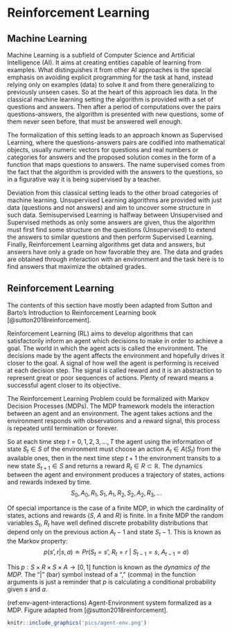 # Reinforcement Learning

## Machine Learning

Machine Learning is a subfield of Computer Science and Artificial Intelligence (AI). It aims at creating entities capable of learning from examples. What distinguishes it from other AI approaches is the special emphasis on avoiding explicit programming for the task at hand, instead relying only on examples (data) to solve it and from there generalizing to previously unseen cases. So at the heart of this approach lies data. In the classical machine learning setting the algorithm is provided with a set of questions and answers. Then after a period of computations over the pairs questions-answers, the algorithm is presented with new questions, some of them never seen before, that must be answered well enough.

The formalization of this setting leads to an approach known as Supervised Learning, where the questions-answers pairs are codified into mathematical objects, usually numeric vectors for questions and real numbers or categories for answers and the proposed solution comes in the form of a function that maps questions to answers. The name supervised comes from the fact that the algorithm is provided with the answers to the questions, so in a figurative way it is being supervised by a teacher.

Deviation from this classical setting leads to the other broad categories of machine learning. Unsupervised Learning algorithms are provided with just data (questions and not answers) and aim to uncover some structure in such data. Semisupervised Learning is halfway between Unsupervised and Supervised methods as only some answers are given, thus the algorithm must first find some structure on the questions (Unsupervised) to extend the answers to similar questions and then perform Supervised Learning. Finally, Reinforcement Learning algorithms get data and answers, but answers have only a grade on how favorable they are. The data and grades are obtained through interaction with an environment and the task here is to find answers that maximize the obtained grades.

## Reinforcement Learning

The contents of this section have mostly been adapted from Sutton and Barto's Introduction to Reinforcement Learning book [@sutton2018reinforcement].

Reinforcement Learning (RL) aims to develop algorithms that can satisfactorily inform an agent which decisions to make in order to achieve a goal. The world in which the agent acts is called the environment. The decisions made by the agent affects the environment and hopefully drives it closer to the goal. A signal of how well the agent is performing is received at each decision step. The signal is called reward and it is an abstraction to represent great or poor sequences of actions. Plenty of reward means a successful agent closer to its objective.

The Reinforcement Learning Problem could be formalized with Markov Decision Processes (MDPs). The MDP framework models the interaction between an agent and an environment. The agent takes actions and the environment responds with observations and a reward signal, this process is repeated until termination or forever.
 
So at each time step  $t=0,1,2,3,...,T$ the agent using the information of state $S_t \in S$ of the environment must choose an action $A_t \in A(S_t)$ from the available ones, then in the next time step $t+1$ the environment transits to a new state $S_{t+1} \in S$ and returns a reward $R_t \in R \subset \mathds{R}$. The dynamics between the agent and environment produces a trajectory of states, actions and rewards indexed by time.
$$ S_0, A_0, R_1, S_1, A_1, R_2, S_2, A_2, R_3, ...$$
 
Of special importance is the case of a finite MDP, in which the cardinality of states, actions and rewards ($S$, $A$ and $R$) is finite. In a finite MDP the random variables $S_t$, $R_t$ have well defined discrete probability distributions that depend only on the previous action $A_t-1$ and state $S_t-1$. This is known as the Markov property:
$$ p(s’, r | s, a) \doteq Pr(S_t=s’,\ R_t=r\ |\ S_{t-1}=s,\ A_{t-1}=a) $$

This $p: S \times R \times S \times A \rightarrow [0,1]$ function is known as the _dynamics of the MDP_. The "$|$" (bar) symbol instead of a "$,$" (comma) in the function arguments is just a reminder that $p$ is calculating a conditional probability given $s$ and $a$.

(ref:env-agent-interactions) Agent-Environment system formalized as a MDP. Figure adapted from [@sutton2018reinforcement].
```r
knitr::include_graphics('pics/agent-env.png')
```

